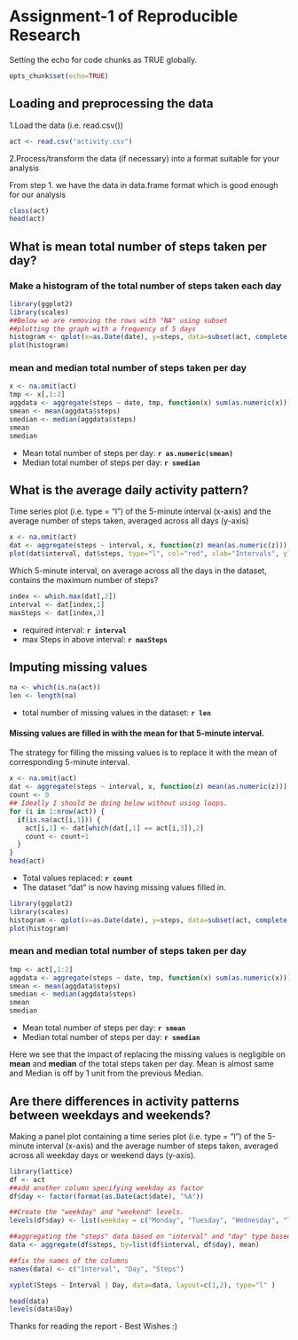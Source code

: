 Assignment-1 of Reproducible Research
========================================================

Setting the echo for code chunks as TRUE globally.
```r
opts_chunk$set(echo=TRUE)
```

## Loading and preprocessing the data

1.Load the data (i.e. read.csv())
```r
act <- read.csv("activity.csv")
```

2.Process/transform the data (if necessary) into a format suitable for your analysis

From step 1. we have the data in data.frame format which is good enough for our analysis
```r
class(act)
head(act)
```

## What is mean total number of steps taken per day?

### Make a histogram of the total number of steps taken each day
```r
library(ggplot2)
library(scales)
##Below we are removing the rows with "NA" using subset 
##plotting the graph with a frequency of 5 days
histogram <- qplot(x=as.Date(date), y=steps, data=subset(act, complete.cases(act)), stat='summary', fun.y=sum, geom="bar") + labs(title='Total number of steps taken each day', y='Steps', x='Date') + scale_x_date(labels = date_format("%m-%d"), breaks="5 days")
plot(histogram)
```


### mean and median total number of steps taken per day
```r
x <- na.omit(act)
tmp <- x[,1:2]
aggdata <- aggregate(steps ~ date, tmp, function(x) sum(as.numeric(x)))
smean <- mean(aggdata$steps)
smedian <- median(aggdata$steps)
smean
smedian
```

- Mean total number of steps per day: **`r as.numeric(smean)`**
- Median total number of steps per day: **`r smedian`**

## What is the average daily activity pattern?

Time series plot (i.e. type = "l") of the 5-minute interval (x-axis) and the average number of steps taken, averaged across all days (y-axis)
```r
x <- na.omit(act)
dat <- aggregate(steps ~ interval, x, function(z) mean(as.numeric(z)))
plot(dat$interval, dat$steps, type="l", col="red", xlab="Intervals", ylab="Steps", main="Avg of steps per interval across days")
```

Which 5-minute interval, on average across all the days in the dataset, contains the maximum number of steps?
```r
index <- which.max(dat[,2])
interval <- dat[index,1]
maxSteps <- dat[index,2]
```
- required interval: **`r interval`**
- max Steps in above interval: **`r maxSteps`**

## Imputing missing values

```r
na <- which(is.na(act))
len <- length(na)
```
- total number of missing values in the dataset: **`r len`**

#### Missing values are filled in with the mean for that 5-minute interval.
The strategy for filling the missing values is to replace it with the mean of corresponding 5-minute interval.

```r
x <- na.omit(act)
dat <- aggregate(steps ~ interval, x, function(z) mean(as.numeric(z)))
count <- 0
## Ideally I should be doing below without using loops.
for (i in 1:nrow(act)) {
  if(is.na(act[i,1])) {
    act[i,1] <- dat[which(dat[,1] == act[i,3]),2]
    count <- count+1
  }
}
head(act)
```
- Total values replaced: **`r count`**
- The dataset "dat" is now having missing values filled in.

```r
library(ggplot2)
library(scales)
histogram <- qplot(x=as.Date(date), y=steps, data=subset(act, complete.cases(act)), stat='summary', fun.y=sum, geom="bar") + labs(title='Total number of steps taken each day', y='Steps', x='Date') + scale_x_date(labels = date_format("%m-%d"), breaks="5 days")
plot(histogram)
```

### mean and median total number of steps taken per day
```r
tmp <- act[,1:2]
aggdata <- aggregate(steps ~ date, tmp, function(x) sum(as.numeric(x)))
smean <- mean(aggdata$steps)
smedian <- median(aggdata$steps)
smean
smedian
```

- Mean total number of steps per day: **`r smean`**
- Median total number of steps per day: **`r smedian`**

Here we see that the impact of replacing the missing values is negligible on **mean** and **median** of the total steps taken per day.
Mean is almost same and Median is off by 1 unit from the previous Median.

## Are there differences in activity patterns between weekdays and weekends?
Making a panel plot containing a time series plot (i.e. type = "l") of the 5-minute interval (x-axis) and the average number of steps taken, averaged across all weekday days or weekend days (y-axis). 

```r
library(lattice)
df <- act
##add another column specifying weekday as factor
df$day <- factor(format(as.Date(act$date), "%A"))

##Create the "weekday" and "weekend" levels.
levels(df$day) <- list(weekday = c("Monday", "Tuesday", "Wednesday", "Thursday",    "Friday"), weekend=c("Saturday", "Sunday"))

##aggregating the "steps" data based on "interval" and "day" type based on mean function
data <- aggregate(df$steps, by=list(df$interval, df$day), mean)

##fix the names of the columns
names(data) <- c("Interval", "Day", "Steps")

xyplot(Steps ~ Interval | Day, data=data, layout=c(1,2), type="l" )

head(data)
levels(data$Day)
```

Thanks for reading the report - Best Wishes :)
